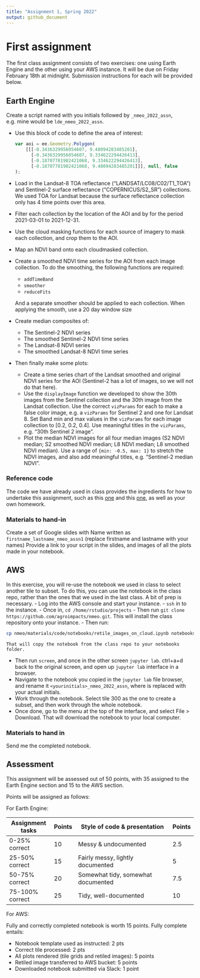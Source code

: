 ```yaml
---
title: "Assignment 1, Spring 2022"
output: github_document
---
```


# First assignment
The first class assignment consists of two exercises: one using Earth Engine and the other using your AWS instance.  It will be due on Friday February 18th at midnight. Submission instructions for each will be provided below. 

## Earth Engine
Create a script named with you initials followed by `_nmeo_2022_assn`, e.g. mine would be `lde_nmeo_2022_assn`. 

- Use this block of code to define the area of interest:

    ```js
    var aoi = ee.Geometry.Polygon(
        [[[-0.3436329956054607, 9.48094283485201],
          [-0.3436329956054607, 9.334622294426413],
          [-0.18707781982421068, 9.334622294426413],
          [-0.18707781982421068, 9.48094283485201]]], null, false
    );
    ```
- Load in the Landsat-8 TOA reflectance ("LANDSAT/LC08/C02/T1_TOA") and Sentinel-2 surface reflectance ("COPERNICUS/S2_SR") collections.  We used TOA for Landsat because the surface reflectance collection only has 4 time points over this area. 
- Filter each collection by the location of the AOI and by for the period 2021-03-01 to 2021-12-31.
- Use the cloud masking functions for each source of imagery to mask each collection, and crop them to the AOI. 
- Map an NDVI band onto each cloudmasked collection.
- Create a smoothed NDVI time series for the AOI from each image collection. To do the smoothing, the following functions are required: 
    - `addTimeBand`
    - `smoother`
    - `reduceFits`
    
    And a separate smoother should be applied to each collection. When applying the smooth, use a 20 day window size
- Create median composites of:
    - The Sentinel-2 NDVI series
    - The smoothed Sentinel-2 NDVI time series
    - The Landsat-8 NDVI series
    - The smoothed Landsat-8 NDVI time series
- Then finally make some plots:
    - Create a time series chart of the Landsat smoothed and original NDVI series for the AOI (Sentinel-2 has a lot of images, so we will not do that here). 
    - Use the `displayImage` function we developed to show the 30th images from the Sentinel collection and the 30th image from the Landsat collection. Use the correct `vizParams` for each to make a false color image, e.g. a `vizParams` for Sentinel 2 and one for Landsat 8. Set Band min and max values in the `vizParams` for each image collection to [0.2, 0.2, 0.4]. Use meaningful titles in the `vizParams`, e.g. "30th Sentinel 2 image".
    - Plot the median NDVI images for all four median images (S2 NDVI median; S2 smoothed NDVI median; L8 NDVI median; L8 smoothed NDVI median). Use a range of `{min: -0.5, max: 1}` to stretch the NDVI images, and also add meaningful titles, e.g. "Sentinel-2 median NDVI".  


### Reference code
The code we have already used in class provides the ingredients for how to undertake this assignment, such as this [one](https://code.earthengine.google.com/94a61ebc88710eb4becc30668152996b) and this [one](https://code.earthengine.google.com/cfe5da89d3e806d951848aea3d1ac953), as well as your own homework. 

### Materials to hand-in
Create a set of Google slides with Name written as `firstname_lastname_nmeo_assn1` (replace firstname and lastname with your names) Provide a link to your script in the slides, and images of all the plots made in your notebook. 

## AWS
In this exercise, you will re-use the notebook we used in class to select another tile to subset. To do this, you can use the notebook in the class repo, rather than the ones that we used in the last class. A bit of prep is necessary. 
- Log into the AWS console and start your instance.
- `ssh` in to the instance.
- Once in, `cd /home/rstudio/projects`
- Then run `git clone https://github.com/agroimpacts/nmeo.git`. This will install the class repository onto your instance. 
- Then run:


  ```bash
  cp nmeo/materials/code/notebooks/retile_images_on_cloud.ipynb notebooks/ 
  ```

    That will copy the notebook from the class repo to your notebooks folder. 
    
- Then run `screen`, and once in the other screen `jupyter lab`. ctrl+a+d back to the original screen, and open up `jupyter lab` interface in a browser. 
- Navigate to the notebook you copied in the `jupyter lab` file browser, and rename it `<yourinitials>_nmeo_2022_assn`, where <yourinitials> is replaced with your actual initials. 
- Work through the notebook. Select tile 300 as the one to create a subset, and then work through the whole notebook. 
- Once done, go to the menu at the top of the interface, and select File > Download. That will download the notebook to your local computer. 

### Materials to hand in
Send me the completed notebook. 

## Assessment
This assignment will be assessed out of 50 points, with 35 assigned to the Earth Engine section and 15 to the AWS section.  

Points will be assigned as follows:

For Earth Engine:

| Assignment tasks| Points | Style of code & presentation       | Points | 
|-----------------|--------|------------------------------------|--------|
| 0-25% correct   |   10   | Messy & undocumented               |  2.5   |
| 25-50% correct  |   15   | Fairly messy, lightly documented   |  5     |
| 50-75% correct  |   20   | Somewhat tidy, somewhat documented |  7.5   |
| 75-100% correct |   25   | Tidy, well-documented              |  10    |

For AWS:

Fully and correctly completed notebook is worth 15 points. Fully complete entails:

- Notebook template used as instructed: 2 pts
- Correct tile processed: 2 pts
- All plots rendered (tile grids and retiled images): 5 points
- Retiled image transferred to AWS bucket: 5 points
- Downloaded notebook submitted via Slack: 1 point









